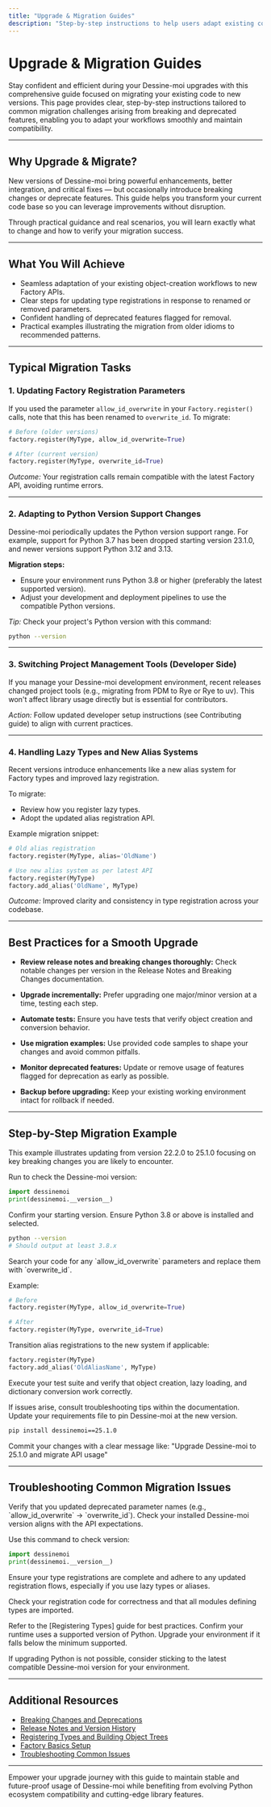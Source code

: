 ```yaml
---
title: "Upgrade & Migration Guides"
description: "Step-by-step instructions to help users adapt existing code to new versions, covering typical migration tasks in response to breaking or deprecated features. Empowers confident, efficient upgrading."
---
```


# Upgrade & Migration Guides

Stay confident and efficient during your Dessine-moi upgrades with this comprehensive guide focused on migrating your existing code to new versions. This page provides clear, step-by-step instructions tailored to common migration challenges arising from breaking and deprecated features, enabling you to adapt your workflows smoothly and maintain compatibility.

---

## Why Upgrade & Migrate?

New versions of Dessine-moi bring powerful enhancements, better integration, and critical fixes — but occasionally introduce breaking changes or deprecate features. This guide helps you transform your current code base so you can leverage improvements without disruption.

Through practical guidance and real scenarios, you will learn exactly what to change and how to verify your migration success.

---

## What You Will Achieve

- Seamless adaptation of your existing object-creation workflows to new Factory APIs.
- Clear steps for updating type registrations in response to renamed or removed parameters.
- Confident handling of deprecated features flagged for removal.
- Practical examples illustrating the migration from older idioms to recommended patterns.

---

## Typical Migration Tasks

### 1. Updating Factory Registration Parameters

If you used the parameter `allow_id_overwrite` in your `Factory.register()` calls, note that this has been renamed to `overwrite_id`. To migrate:

```python
# Before (older versions)
factory.register(MyType, allow_id_overwrite=True)

# After (current version)
factory.register(MyType, overwrite_id=True)
```

*Outcome:* Your registration calls remain compatible with the latest Factory API, avoiding runtime errors.

---

### 2. Adapting to Python Version Support Changes

Dessine-moi periodically updates the Python version support range. For example, support for Python 3.7 has been dropped starting version 23.1.0, and newer versions support Python 3.12 and 3.13.

**Migration steps:**
- Ensure your environment runs Python 3.8 or higher (preferably the latest supported version).
- Adjust your development and deployment pipelines to use the compatible Python versions.

*Tip:* Check your project's Python version with this command:

```bash
python --version
```

---

### 3. Switching Project Management Tools (Developer Side)

If you manage your Dessine-moi development environment, recent releases changed project tools (e.g., migrating from PDM to Rye or Rye to uv). This won't affect library usage directly but is essential for contributors.

*Action:* Follow updated developer setup instructions (see Contributing guide) to align with current practices.

---

### 4. Handling Lazy Types and New Alias Systems

Recent versions introduce enhancements like a new alias system for Factory types and improved lazy registration.

To migrate:
- Review how you register lazy types.
- Adopt the updated alias registration API.

Example migration snippet:

```python
# Old alias registration
factory.register(MyType, alias='OldName')

# Use new alias system as per latest API
factory.register(MyType)
factory.add_alias('OldName', MyType)
```

*Outcome:* Improved clarity and consistency in type registration across your codebase.

---

## Best Practices for a Smooth Upgrade

- **Review release notes and breaking changes thoroughly:** Check notable changes per version in the Release Notes and Breaking Changes documentation.

- **Upgrade incrementally:** Prefer upgrading one major/minor version at a time, testing each step.

- **Automate tests:** Ensure you have tests that verify object creation and conversion behavior.

- **Use migration examples:** Use provided code samples to shape your changes and avoid common pitfalls.

- **Monitor deprecated features:** Update or remove usage of features flagged for deprecation as early as possible.

- **Backup before upgrading:** Keep your existing working environment intact for rollback if needed.

---

## Step-by-Step Migration Example

This example illustrates updating from version 22.2.0 to 25.1.0 focusing on key breaking changes you are likely to encounter.

<Steps>
<Step title="Check Current Version">
Run to check the Dessine-moi version:

```python
import dessinemoi
print(dessinemoi.__version__)
```

Confirm your starting version.
</Step>
<Step title="Update Python Environment">
Ensure Python 3.8 or above is installed and selected.

```bash
python --version
# Should output at least 3.8.x
```
</Step>
<Step title="Adjust Factory Registration Calls">
Search your code for any `allow_id_overwrite` parameters and replace them with `overwrite_id`.

Example:

```python
# Before
factory.register(MyType, allow_id_overwrite=True)

# After
factory.register(MyType, overwrite_id=True)
```
</Step>
<Step title="Refactor Aliases">
Transition alias registrations to the new system if applicable:

```python
factory.register(MyType)
factory.add_alias('OldAliasName', MyType)
```
</Step>
<Step title="Run Tests and Validate">
Execute your test suite and verify that object creation, lazy loading, and dictionary conversion work correctly.

If issues arise, consult troubleshooting tips within the documentation.
</Step>
<Step title="Finalize Upgrade">
Update your requirements file to pin Dessine-moi at the new version.

```bash
pip install dessinemoi==25.1.0
```

Commit your changes with a clear message like: "Upgrade Dessine-moi to 25.1.0 and migrate API usage"
</Step>
</Steps>

---

## Troubleshooting Common Migration Issues

<AccordionGroup title="Migration Troubleshooting">
<Accordion title="Factory.register() TypeError or Unexpected Keyword Argument">
Verify that you updated deprecated parameter names (e.g., `allow_id_overwrite` → `overwrite_id`). Check your installed Dessine-moi version aligns with the API expectations.

Use this command to check version:

```python
import dessinemoi
print(dessinemoi.__version__)
```

</Accordion>
<Accordion title="Type Not Found or Unregistered Errors After Upgrade">
Ensure your type registrations are complete and adhere to any updated registration flows, especially if you use lazy types or aliases.

Check your registration code for correctness and that all modules defining types are imported.

Refer to the [Registering Types] guide for best practices.
</Accordion>
<Accordion title="Python Version Compatibility Issues">
Confirm your runtime uses a supported version of Python. Upgrade your environment if it falls below the minimum supported.

If upgrading Python is not possible, consider sticking to the latest compatible Dessine-moi version for your environment.

</Accordion>
</AccordionGroup>

---

## Additional Resources

- [Breaking Changes and Deprecations](./breaking-changes)
- [Release Notes and Version History](./release-history/latest-release-notes)
- [Registering Types and Building Object Trees](../../guides/getting-started/registering-types)
- [Factory Basics Setup](../../guides/getting-started/factory-basics)
- [Troubleshooting Common Issues](../../getting-started/first-usage/troubleshooting)

---

Empower your upgrade journey with this guide to maintain stable and future-proof usage of Dessine-moi while benefiting from evolving Python ecosystem compatibility and cutting-edge library features.